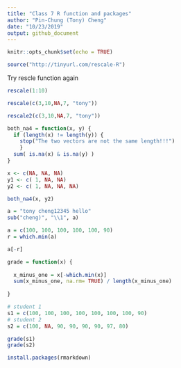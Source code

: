 ```yaml
---
title: "Class 7 R function and packages"
author: "Pin-Chung (Tony) Cheng"
date: "10/23/2019"
output: github_document
---
```


```r
knitr::opts_chunk$set(echo = TRUE)
```

```r
source("http://tinyurl.com/rescale-R")
```

Try rescle function again

```r
rescale(1:10)
```

```r
rescale(c(3,10,NA,7, "tony"))
```


```r
rescale2(c(3,10,NA,7, "tony"))
```
```r
both_na4 = function(x, y) {
  if (length(x) != length(y)) {
    stop("The two vectors are not the same length!!!")
    }
  sum( is.na(x) & is.na(y) )
}
```

```r
x <- c(NA, NA, NA)
y1 <- c( 1, NA, NA)
y2 <- c( 1, NA, NA, NA)

both_na4(x, y2)

```

```r
a = "tony cheng12345 hello"
sub("cheng)", "\\1", a)
```
```r
a = c(100, 100, 100, 100, 100, 90)
r = which.min(a)

a[-r]
```


```r

grade = function(x) {
  
  x_minus_one = x[-which.min(x)]
  sum(x_minus_one, na.rm= TRUE) / length(x_minus_one)
  
}
```

```r
# student 1
s1 = c(100, 100, 100, 100, 100, 100, 100, 90)
# student 2
s2 = c(100, NA, 90, 90, 90, 90, 97, 80)
```

```r
grade(s1)
grade(s2)
```
```r
install.packages(rmarkdown)
```

